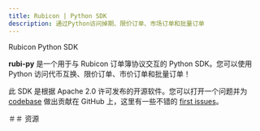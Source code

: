 ```yaml
---
title: Rubicon | Python SDK
description: 通过Python访问掉期、限价订单、市场订单和批量订单
---
```


Rubicon Python SDK

**rubi-py** 是一个用于与 Rubicon 订单簿协议交互的 Python SDK。您可以使用 Python 访问代币互换、限价订单、市价订单和批量订单！

此 SDK 是根据 Apache 2.0 许可发布的开源软件。您可以打开一个问题并为 [codebase](https://github.com/RubiconDeFi/rubi-py) 做出贡献在 GitHub 上，这里有一些不错的 [first issues](https://github.com/RubiconDeFi/rubi-py/issues?q=is%3Aissue+is%3Aopen+label%3A%22good+first+issue%22)。

＃＃ 资源

<QuickLinks>
<QuickLink title="rubi-py" icon="installation" href="https://github.com/RubiconDeFi/rubi-py" description="查看GitHub上的Python SDK"></QuickLink>
<QuickLink title="文件" icon="presets" href="https://rubi.readthedocs.io/en/latest/" description="Rubi的开发人员文档"></QuickLink>
<QuickLink title="Python包" icon="plugins" href="https://pypi.org/project/rubi/" description="在PYPI上安装rubi包"></QuickLink>
<QuickLink
		title="例子："
		icon="theming"
		href="https://github.com/RubiconDeFi/rubi-py/tree/master/rubi/docs/examples"
		description="开始使用rubi的一些有用的例子"
	></QuickLink>
</QuickLinks>